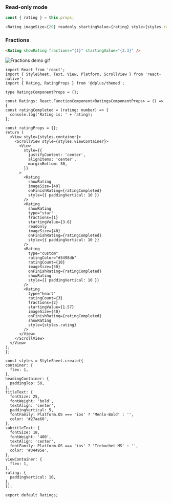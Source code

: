 <!-- Adding the read-only mode and fractions example as it is not added in the comments of Rating Component. -->

### Read-only mode

```js
const { rating } = this.props;

<Rating imageSize={20} readonly startingValue={rating} style={styles.rating} />;
```

### Fractions

```html
<Rating showRating fractions="{1}" startingValue="{3.3}" />
```

![Fractions demo gif](https://cloud.githubusercontent.com/assets/241553/26780040/e8cd1a2c-49f8-11e7-8859-6dd9b4e0a779.gif)

```SnackPlayer  Rating
import React from 'react';
import { StyleSheet, Text, View, Platform, ScrollView } from 'react-native';
import { Rating, RatingProps } from '@dplus/themed';

type RatingsComponentProps = {};

const Ratings: React.FunctionComponent<RatingsComponentProps> = () => {
const ratingCompleted = (rating: number) => {
  console.log('Rating is: ' + rating);
};

const ratingProps = {};
return (
  <View style={styles.container}>
    <ScrollView style={styles.viewContainer}>
      <View
        style={{
          justifyContent: 'center',
          alignItems: 'center',
          marginBottom: 30,
        }}
      >
        <Rating
          showRating
          imageSize={40}
          onFinishRating={ratingCompleted}
          style={{ paddingVertical: 10 }}
        />
        <Rating
          showRating
          type="star"
          fractions={1}
          startingValue={3.6}
          readonly
          imageSize={40}
          onFinishRating={ratingCompleted}
          style={{ paddingVertical: 10 }}
        />
        <Rating
          type="custom"
          ratingColor="#3498db"
          ratingCount={10}
          imageSize={30}
          onFinishRating={ratingCompleted}
          showRating
          style={{ paddingVertical: 10 }}
        />
        <Rating
          type="heart"
          ratingCount={3}
          fractions={2}
          startingValue={1.57}
          imageSize={40}
          onFinishRating={ratingCompleted}
          showRating
          style={styles.rating}
        />
      </View>
    </ScrollView>
  </View>
);
};

const styles = StyleSheet.create({
container: {
  flex: 1,
},
headingContainer: {
  paddingTop: 50,
},
titleText: {
  fontSize: 25,
  fontWeight: 'bold',
  textAlign: 'center',
  paddingVertical: 5,
  fontFamily: Platform.OS === 'ios' ? 'Menlo-Bold' : '',
  color: '#27ae60',
},
subtitleText: {
  fontSize: 18,
  fontWeight: '400',
  textAlign: 'center',
  fontFamily: Platform.OS === 'ios' ? 'Trebuchet MS' : '',
  color: '#34495e',
},
viewContainer: {
  flex: 1,
},
rating: {
  paddingVertical: 10,
},
});

export default Ratings;
```
